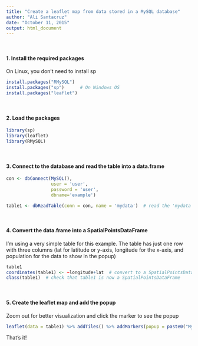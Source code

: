 ```yaml
---
title: "Create a leaflet map from data stored in a MySQL database"
author: "Ali Santacruz"
date: "October 11, 2015"
output: html_document
---
```


<br>

#### 1. Install the required packages

On Linux, you don't need to install sp

```r
install.packages("RMySQL") 
install.packages("sp")      # On Windows OS
install.packages("leaflet")
```
<br>

#### 2. Load the packages

```r
library(sp)
library(leaflet)
library(RMySQL)
```
<br>

#### 3. Connect to the database and read the table into a data.frame

```r
con <- dbConnect(MySQL(),
                 user = 'user',
                 password = 'user',
                 dbname='example')

table1 <- dbReadTable(conn = con, name = 'mydata')  # read the 'mydata' table from the example database as a data.frame
```
<br>

#### 4. Convert the data.frame into a SpatialPointsDataFrame

I'm using a very simple table for this example. The table has just one row with three columns (lat for latitude or y-axis, longitude for the x-axis, and population for the data to show in the popup)

```r
table1
coordinates(table1) <- ~longitude+lat  # convert to a SpatialPointsDataFrame
class(table1)  # check that table1 is now a SpatialPointsDataFrame
```
<br>

#### 5. Create the leaflet map and add the popup

Zoom out for better visualization and click the marker to see the popup

```r
leaflet(data = table1) %>% addTiles() %>% addMarkers(popup = paste0("My data is: ", table1$population)) 
```

That's it!

<br>
